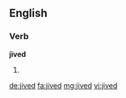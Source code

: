 ==English==

===Verb===
'''jived'''

# {{past of|jive}}

[[de:jived]]
[[fa:jived]]
[[mg:jived]]
[[vi:jived]]